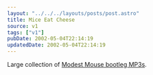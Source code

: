 ```yaml
---
layout: "../../../layouts/posts/post.astro"
title: Mice Eat Cheese
source: v1
tags: ["v1"]
pubDate: 2002-05-04T22:14:19
updatedDate: 2002-05-04T22:14:19
---
```


Large collection of [Modest Mouse bootleg MP3s][1].

[1]: http://www.knerd.com/~bwillen/MMSounds.htm "Modest Mouse bootleg MP3s"
